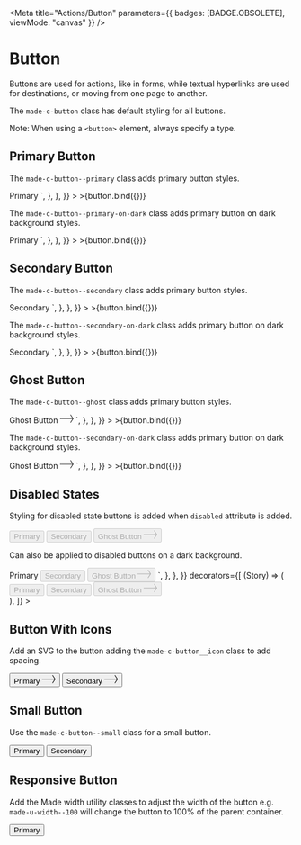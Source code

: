 
<Meta
  title="Actions/Button"
  parameters={{ badges: [BADGE.OBSOLETE], viewMode: "canvas" }}
/>


# Button

Buttons are used for actions, like in forms, while textual hyperlinks are used for destinations, or moving from one page to another.

The `made-c-button` class has default styling for all buttons.

Note: When using a `<button>` element, always specify a type.

## Primary Button

The `made-c-button--primary` class adds primary button styles.

<Canvas>
  <Story
    name="Primary Button"
    argTypes={{
      text: {
        name: "Text",
      },
      style: {
        name: "Style",
        control: {
          type: "radio",
          options: ["primary", "secondary", "ghost"],
        },
      },
      isDisabled: {
        name: "Disabled",
      },
      showIcon: {
        name: "Show Icon",
      },
      size: {
        name: "Size",
        control: {
          type: "radio",
          options: ["default", "small"],
        },
      },
      isResponsive: {
        name: "Responsive",
      },
      background: {
        name: "Background",
        control: {
          type: "radio",
          options: ["default", "dark"],
        },
      },
    }}
    args={{
      text: "Primary",
      style: "primary",
      isDisabled: false,
      showIcon: false,
      size: "default",
      isResponsive: false,
      background: "default",
    }}
    parameters={{
      docs: {
        source: {
          code: `  
<button type="button" class="made-c-button made-c-button--primary">
  Primary
</button>
`,
        },
      },
    }}
  >
    >{button.bind({})}
  </Story>
</Canvas>

The `made-c-button--primary-on-dark` class adds primary button on dark background styles.

<Canvas>
  <Story
    name="Primary Button on dark background"
    argTypes={{
      text: {
        name: "Text",
      },
      style: {
        name: "Style",
        control: {
          type: "radio",
          options: ["primary", "secondary", "ghost"],
        },
      },
      isDisabled: {
        name: "Disabled",
      },
      showIcon: {
        name: "Show Icon",
      },
      size: {
        name: "Size",
        control: {
          type: "radio",
          options: ["default", "small"],
        },
      },
      isResponsive: {
        name: "Responsive",
      },
      background: {
        name: "Background",
        control: {
          type: "radio",
          options: ["default", "dark"],
        },
      },
    }}
    args={{
      text: "Primary",
      style: "primary",
      isDisabled: false,
      showIcon: false,
      size: "default",
      isResponsive: false,
      background: "dark",
    }}
    parameters={{
      docs: {
        source: {
          code: `  
<button type="button" class="made-c-button made-c-button--primary-on-dark">
  Primary
</button>`,
        },
      },
    }}
  >
    >{button.bind({})}
  </Story>
</Canvas>

## Secondary Button

The `made-c-button--secondary` class adds primary button styles.

<Canvas>
  <Story
    name="Secondary Button"
    argTypes={{
      text: {
        name: "Text",
      },
      style: {
        name: "Style",
        control: {
          type: "radio",
          options: ["primary", "secondary", "ghost"],
        },
      },
      isDisabled: {
        name: "Disabled",
      },
      showIcon: {
        name: "Show Icon",
      },
      size: {
        name: "Size",
        control: {
          type: "radio",
          options: ["default", "small"],
        },
      },
      isResponsive: {
        name: "Responsive",
      },
      background: {
        name: "Background",
        control: {
          type: "radio",
          options: ["default", "dark"],
        },
      },
    }}
    args={{
      text: "Secondary",
      style: "secondary",
      isDisabled: false,
      showIcon: false,
      size: "default",
      isResponsive: false,
      background: "default",
    }}
    parameters={{
      docs: {
        source: {
          code: `
<button type="button" class="made-c-button made-c-button--secondary">
  Secondary
</button>
`,
        },
      },
    }}
  >
    >{button.bind({})}
  </Story>
</Canvas>

The `made-c-button--secondary-on-dark` class adds primary button on dark background styles.

<Canvas>
  <Story
    name="Secondary Button on dark background"
    argTypes={{
      text: {
        name: "Text",
      },
      style: {
        name: "Style",
        control: {
          type: "radio",
          options: ["primary", "secondary", "ghost"],
        },
      },
      isDisabled: {
        name: "Disabled",
      },
      showIcon: {
        name: "Show Icon",
      },
      size: {
        name: "Size",
        control: {
          type: "radio",
          options: ["default", "small"],
        },
      },
      isResponsive: {
        name: "Responsive",
      },
      background: {
        name: "Background",
        control: {
          type: "radio",
          options: ["default", "dark"],
        },
      },
    }}
    args={{
      text: "Secondary",
      style: "secondary",
      isDisabled: false,
      showIcon: false,
      size: "default",
      isResponsive: false,
      background: "dark",
    }}
    parameters={{
      docs: {
        source: {
          code: `
<button type="button" class="made-c-button made-c-button--secondary-on-dark">
  Secondary
</button>
`,
        },
      },
    }}
  >
    >{button.bind({})}
  </Story>
</Canvas>

## Ghost Button

The `made-c-button--ghost` class adds primary button styles.

<Canvas>
  <Story
    name="Ghost Button"
    argTypes={{
      text: {
        name: "Text",
      },
      style: {
        name: "Style",
        control: {
          type: "radio",
          options: ["primary", "secondary", "ghost"],
        },
      },
      isDisabled: {
        name: "Disabled",
      },
      showIcon: {
        name: "Show Icon",
      },
      size: {
        name: "Size",
        control: {
          type: "radio",
          options: ["default", "small"],
        },
      },
      isResponsive: {
        name: "Responsive",
      },
      background: {
        name: "Background",
        control: {
          type: "radio",
          options: ["default", "dark"],
        },
      },
    }}
    args={{
      text: "Ghost Button",
      style: "ghost",
      isDisabled: false,
      showIcon: true,
      size: "default",
      isResponsive: false,
      background: "default",
    }}
    parameters={{
      docs: {
        source: {
          code: `
<button type="button" class="made-c-button made-c-button--ghost">
  Ghost Button
  <svg class="made-c-button__icon--ghost" width="24" height="16" viewBox="0 0 24 16" xmlns="http://www.w3.org/2000/svg">
    <title>arrow-forward</title>
    <path d="M19.024.42L24 7.999l-4.976 7.579-.708-.891L22.31 8.6H0v-1.09l22.387-.001-4.071-6.199.708-.891z" fill="currentColor" fill-rule="evenodd" />
  </svg>
</button>
`,
        },
      },
    }}
  >
    >{button.bind({})}
  </Story>
</Canvas>

The `made-c-button--secondary-on-dark` class adds primary button on dark background styles.

<Canvas>
  <Story
    name="Ghost Button on dark background"
    argTypes={{
      text: {
        name: "Text",
      },
      style: {
        name: "Style",
        control: {
          type: "radio",
          options: ["primary", "secondary", "ghost"],
        },
      },
      isDisabled: {
        name: "Disabled",
      },
      showIcon: {
        name: "Show Icon",
      },
      size: {
        name: "Size",
        control: {
          type: "radio",
          options: ["default", "small"],
        },
      },
      isResponsive: {
        name: "Responsive",
      },
      background: {
        name: "Background",
        control: {
          type: "radio",
          options: ["default", "dark"],
        },
      },
    }}
    args={{
      text: "Ghost Button",
      style: "ghost",
      isDisabled: false,
      showIcon: true,
      size: "default",
      isResponsive: false,
      background: "dark",
    }}
    parameters={{
      docs: {
        source: {
          code: `
<button type="button" class="made-c-button made-c-button--ghost-on-dark">
  Ghost Button
  <svg
    class="made-c-button__icon--ghost"
    width="24"
    height="16"
    viewBox="0 0 24 16"
    xmlns="http://www.w3.org/2000/svg">
    <title>arrow-forward</title>
    <path
      d="M19.024.42L24 7.999l-4.976 7.579-.708-.891L22.31 8.6H0v-1.09l22.387-.001-4.071-6.199.708-.891z"
      fill="currentColor"
      fill-rule="evenodd"
    />
  </svg>
</button>          
`,
        },
      },
    }}
  >
    >{button.bind({})}
  </Story>
</Canvas>

## Disabled States

Styling for disabled state buttons is added when `disabled` attribute is added.

<Canvas>
  <Story name="Disabled States">
    <button
      type="button"
      class="made-c-button made-c-button--primary made-u-margin-right-6-x"
      aria-disabled="true"
      disabled
    >
      Primary
    </button>
    <button
      type="button"
      class="made-c-button made-c-button--secondary made-u-margin-right-6-x"
      aria-disabled="true"
      disabled
    >
      Secondary
    </button>
    <button
      type="button"
      class="made-c-button made-c-button--ghost"
      aria-disabled="true"
      disabled
    >
      Ghost Button
      <svg
        class="made-c-button__icon--ghost"
        width="24"
        height="16"
        viewBox="0 0 24 16"
        xmlns="http://www.w3.org/2000/svg"
      >
        <title>arrow-forward</title>
        <path
          d="M19.024.42L24 7.999l-4.976 7.579-.708-.891L22.31 8.6H0v-1.09l22.387-.001-4.071-6.199.708-.891z"
          fill="currentColor"
          fill-rule="evenodd"
        />
      </svg>
    </button>
  </Story>
</Canvas>

Can also be applied to disabled buttons on a dark background.

<Canvas>
  <Story
    name="Disabled States on dark background"
    parameters={{
      docs: {
        source: {
          code: `
<button type="button" class="made-c-button made-c-button--primary-on-dark made-u-margin-right-6-x" aria-disabled="true" disabled>Primary</button>
<button type="button" class="made-c-button made-c-button--secondary-on-dark made-u-margin-right-6-x" aria-disabled="true" disabled>Secondary</button>
<button type="button" class="made-c-button made-c-button--ghost-on-dark" aria-disabled="true" disabled>
  Ghost Button
  <svg
    class="made-c-button__icon--ghost"
    width="24"
    height="16"
    viewBox="0 0 24 16"
    xmlns="http://www.w3.org/2000/svg"
  >
  <title>arrow-forward</title>
  <path
    d="M19.024.42L24 7.999l-4.976 7.579-.708-.891L22.31 8.6H0v-1.09l22.387-.001-4.071-6.199.708-.891z"
    fill="currentColor"
    fill-rule="evenodd"
  />
  </svg>
</button>
      `,
        },
      },
    }}
    decorators={[
      (Story) => (
        <div class="made-s-background-dark">
          <button
            type="button"
            class="made-c-button made-c-button--primary made-u-margin-right-6-x"
            aria-disabled="true"
            disabled
          >
            Primary
          </button>
          <button
            type="button"
            class="made-c-button made-c-button--secondary made-u-margin-right-6-x"
            aria-disabled="true"
            disabled
          >
            Secondary
          </button>
          <button
            type="button"
            class="made-c-button made-c-button--ghost"
            aria-disabled="true"
            disabled
          >
            Ghost Button
            <svg
              class="made-c-button__icon--ghost"
              width="24"
              height="16"
              viewBox="0 0 24 16"
              xmlns="http://www.w3.org/2000/svg"
            >
              <title>arrow-forward</title>
              <path
                d="M19.024.42L24 7.999l-4.976 7.579-.708-.891L22.31 8.6H0v-1.09l22.387-.001-4.071-6.199.708-.891z"
                fill="currentColor"
                fill-rule="evenodd"
              />
            </svg>
          </button>
        </div>
      ),
    ]}
  ></Story>
</Canvas>

## Button With Icons

Add an SVG to the button adding the `made-c-button__icon` class to add spacing.

<Canvas>
  <Story name="Button with Icons">
    <button
      type="button"
      class="made-c-button made-c-button--primary made-c-button--icon made-u-margin-right-6-x"
    >
      Primary
      <svg
        class="made-c-button__icon"
        width="24"
        height="16"
        viewBox="0 0 24 16"
        xmlns="http://www.w3.org/2000/svg"
      >
        <title>arrow-forward</title>
        <path
          d="M19.024.42L24 7.999l-4.976 7.579-.708-.891L22.31 8.6H0v-1.09l22.387-.001-4.071-6.199.708-.891z"
          fill="currentColor"
          fill-rule="evenodd"
        />
      </svg>
    </button>
    <button
      type="button"
      class="made-c-button made-c-button--secondary made-c-button--icon made-u-margin-right-6-x"
    >
      Secondary
      <svg
        class="made-c-button__icon"
        width="24"
        height="16"
        viewBox="0 0 24 16"
        xmlns="http://www.w3.org/2000/svg"
      >
        <title>arrow-forward</title>
        <path
          d="M19.024.42L24 7.999l-4.976 7.579-.708-.891L22.31 8.6H0v-1.09l22.387-.001-4.071-6.199.708-.891z"
          fill="currentColor"
          fill-rule="evenodd"
        />
      </svg>
    </button>
  </Story>
</Canvas>

## Small Button

Use the `made-c-button--small` class for a small button.

<Canvas>
  <Story name="Small Button">
    <button
      type="button"
      class="made-c-button made-c-button--primary made-c-button--small made-u-margin-right-6-x"
    >
      Primary
    </button>
    <button
      type="button"
      class="made-c-button made-c-button--secondary made-c-button--small"
    >
      Secondary
    </button>
  </Story>
</Canvas>

## Responsive Button

Add the Made width utility classes to adjust the width of the button e.g. `made-u-width--100` will change the button to 100% of the parent container.

<Canvas>
  <Story name="Responsive Button">
    <button
      type="button"
      class="made-c-button made-c-button--primary made-u-width-100"
    >
      Primary
    </button>
  </Story>
</Canvas>
